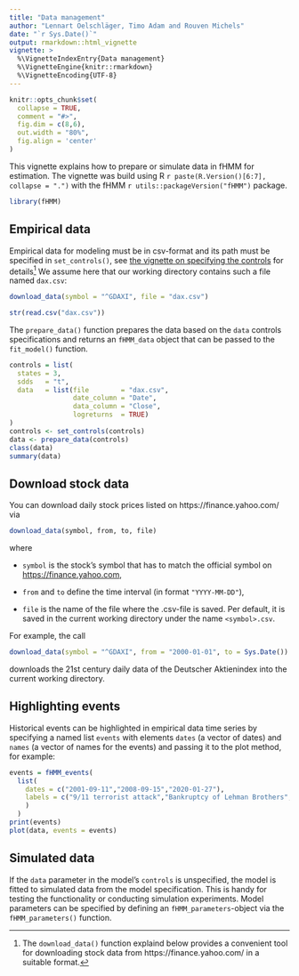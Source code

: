 ```yaml
---
title: "Data management"
author: "Lennart Oelschläger, Timo Adam and Rouven Michels"
date: "`r Sys.Date()`"
output: rmarkdown::html_vignette
vignette: >
  %\VignetteIndexEntry{Data management}
  %\VignetteEngine{knitr::rmarkdown}
  %\VignetteEncoding{UTF-8}
---
```


<!-- 
Assignee: Lennart
Purpose: handling of empirical and simulated financial data in fHMM
--> 

```r
knitr::opts_chunk$set(
  collapse = TRUE,
  comment = "#>",
  fig.dim = c(8,6),
  out.width = "80%",
  fig.align = 'center'
)
```

This vignette explains how to prepare or simulate data in fHMM for estimation. The vignette was build using R `r paste(R.Version()[6:7], collapse = ".")` with the fHMM `r utils::packageVersion("fHMM")` package.

```r
library(fHMM)
```

## Empirical data

Empirical data for modeling must be in csv-format and its path must be specified in `set_controls()`, see [the vignette on specifying the controls](http://loelschlaeger.de/fHMM/articles/v02_controls.html) for details^[The `download_data()` function explaind below provides a convenient tool for downloading stock data from https://finance.yahoo.com/ in a suitable format.] We assume here that our working directory contains such a file named `dax.csv`:

```r
download_data(symbol = "^GDAXI", file = "dax.csv")
```
```r
str(read.csv("dax.csv"))
``` 

The `prepare_data()` function prepares the data based on the `data` controls specifications and returns an `fHMM_data` object that can be passed to the `fit_model()` function.

```r
controls = list(
  states = 3,
  sdds   = "t",
  data   = list(file        = "dax.csv",
                date_column = "Date",
                data_column = "Close",
                logreturns  = TRUE)
)
controls <- set_controls(controls)
data <- prepare_data(controls)
class(data)
summary(data)
```

## Download stock data

You can download daily stock prices listed on https://finance.yahoo.com/ via

```r
download_data(symbol, from, to, file)
```

where

- `symbol` is the stock's symbol that has to match the official symbol on <https://finance.yahoo.com>,

- `from` and `to` define the time interval (in format `"YYYY-MM-DD"`),

- `file` is the name of the file where the .csv-file is saved. Per default, it is saved in the current working directory under the name `<symbol>.csv`.

For example, the call

```r
download_data(symbol = "^GDAXI", from = "2000-01-01", to = Sys.Date())
```

downloads the 21st century daily data of the Deutscher Aktienindex into the current working directory.

## Highlighting events

Historical events can be highlighted in empirical data time series by specifying a named list `events` with elements `dates` (a vector of dates) and `names` (a vector of names for the events) and passing it to the plot method, for example:

```r
events = fHMM_events(
  list(
    dates = c("2001-09-11","2008-09-15","2020-01-27"),
    labels = c("9/11 terrorist attack","Bankruptcy of Lehman Brothers","First COVID-19 case in Germany")
    )
  )
print(events)
plot(data, events = events)
```

## Simulated data

If the `data` parameter in the model's `controls` is unspecified, the model is fitted to simulated data from the model specification. This is handy for testing the functionality or conducting simulation experiments. Model parameters can be specified by defining an `fHMM_parameters`-object via the `fHMM_parameters()` function. 
